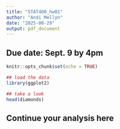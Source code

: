 ```yaml
---
title: "STAT400_hw01"
author: "Andi Mellyn"
date: "2025-08-29"
output: pdf_document
---
```


## Due date: Sept. 9 by 4pm

```r
knitr::opts_chunk$set(echo = TRUE)
```

```r
## load the data
library(ggplot2)

```

```r
## take a look
head(diamonds)

```

#################################
## Continue your analysis here ##
#################################


